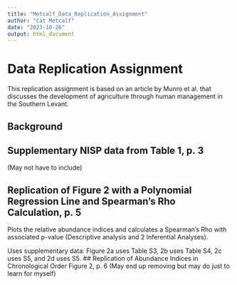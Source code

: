```yaml
---
title: "Metcalf_Data_Replication_Assignment"
author: "Cat Metcalf"
date: "2023-10-26"
output: html_document
---
```


# Data Replication Assignment

This replication assignment is based on an article by Munro et al. that discusses the development of agriculture through human management in the Southern Levant.

## Background

## Supplementary NISP data from Table 1, p. 3
(May not have to include)

## Replication of Figure 2 with a Polynomial Regression Line and Spearman's Rho Calculation, p. 5
Plots the relative abundance indices and calculates a Spearman's Rho with associated p-value (Descriptive analysis and 2 Inferential Analyses).

Uses supplementary data: Figure 2a uses Table S3, 2b uses Table S4, 2c uses S5, and 2d uses S5.
## Replication of Abundance Indices in Chronological Order Figure 2, p. 6
(May end up removing but may do just to learn for myself)
